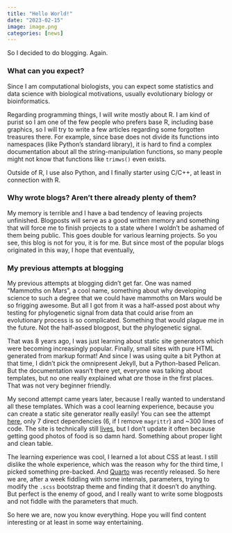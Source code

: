 ```yaml
---
title: "Hello World!"
date: "2023-02-15"
image: image.png
categories: [news]
---
```


So I decided to do blogging. Again.

### What can you expect?

Since I am computational biologists, you can expect some statistics and data science with biological motivations, usually evolutionary biology or bioinformatics.

Regarding programming things, I will write mostly about R. I am kind of purist so I am one of the few people who prefers base R, including base graphics, so I will try to write a few articles regarding some forgotten treasures there. For example, since base does not divide its functions into namespaces (like Python's standard library), it is hard to find a complex documentation about all the string-manipulation functions, so many people might not know that functions like `trimws()` even exists.

Outside of R, I use also Python, and I finally starter using C/C++, at least in connection with R.

### Why wrote blogs? Aren't there already plenty of them?
My memory is terrible and I have a bad tendency of leaving projects unfinished. Blogposts will serve as a good written memory and something that will force me to finish projects to a state where I woldn't be ashamed of them being public. This goes double for various learning projects. So you see, this blog is not for you, it is for me. But since most of the popular blogs originated in this way, I hope that eventually, 

### My previous attempts at blogging

My previous attempts at blogging didn't get far.
One was named "Mammoths on Mars", a cool name, something about why developing science to such a degree that we could have mammoths on Mars would be so frigging awesome. But all I got from it was a half-assed post about why testing for phylogenetic signal from data that could arise from an evolutionary process is so complicated. Something that would plague me in the future. Not the half-assed blogpost, but the phylogenetic signal.

That was 8 years ago, I was just learning about static site generators which were becoming increasingly popular. Finally, small sites with pure HTML generated from markup format! And since I was using quite a bit Python at that time, I didn't pick the omnipresent Jekyll, but a Python-based Pelican. But the documentation wasn't there yet, everyone was talking about templates, but no one really explained what _are_ those in the first places. That was not very beginner friendly.

My second attempt came years later, because I really wanted to understand all these templates. Which was a cool learning experience, because you can create a static site generator really easily! You can see the attempt [here](https://github.com/J-Moravec/CookingRecipes/blob/master/ssg.r), only 7 direct dependencies (6, if I remove `magrittr`) and ~300 lines of code. The site is technically still [lives](https://j-moravec.github.io/CookingRecipes/), but I don't update it often because getting good photos of food is so damn hard. Something about proper light and clean table.

The learning experience was cool, I learned a lot about CSS at least. I still dislike the whole experience, which was the reason why for the third time, I picked something pre-backed. And [Quarto](https://quarto.org) was recently released. So here we are, after a week fiddling with some internals, parameters, trying to modify the `.scss` bootstrap theme and finding that it doesn't do anything. But perfect is the enemy of good, and I really want to write some blogposts and not fiddle with the parameters that much.

So here we are, now you know everything. Hope you will find content interesting or at least in some way entertaining.
